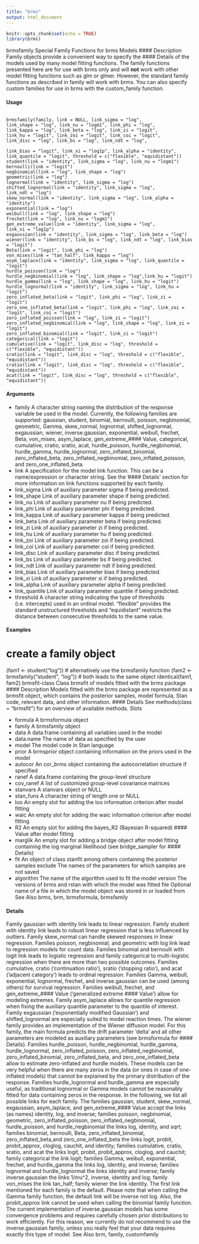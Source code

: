 ```yaml
---
title: "brms"
output: html_document
---
```


```r
knitr::opts_chunk$set(echo = TRUE)
library(brms)
```
brmsfamily Special Family Functions for brms Models
#### Description 
Family objects provide a convenient way to specify the #### Details of the models used by many model fitting functions. The family functions presented here are for use with brms only and will **not** work with other model fitting functions such as glm or glmer. However, the standard family functions as described in family will work with brms. You can also specify custom families for use in brms with the custom_family function.

#### Usage
<pre><code>
brmsfamily(family, link = NULL, link_sigma = "log",
link_shape = "log", link_nu = "logm1", link_phi = "log",
link_kappa = "log", link_beta = "log", link_zi = "logit",
link_hu = "logit", link_zoi = "logit", link_coi = "logit",
link_disc = "log", link_bs = "log", link_ndt = "log",

link_bias = "logit", link_xi = "log1p", link_alpha = "identity",
link_quantile = "logit", threshold = c("flexible", "equidistant"))
student(link = "identity", link_sigma = "log", link_nu = "logm1")
bernoulli(link = "logit") 
negbinomial(link = "log", link_shape = "log")
geometric(link = "log")
lognormal(link = "identity", link_sigma = "log")
shifted_lognormal(link = "identity", link_sigma = "log",
link_ndt = "log")
skew_normal(link = "identity", link_sigma = "log", link_alpha = "identity")
exponential(link = "log")
weibull(link = "log", link_shape = "log")
frechet(link = "log", link_nu = "logm1")
gen_extreme_value(link = "identity", link_sigma = "log",
link_xi = "log1p")
exgaussian(link = "identity", link_sigma = "log", link_beta = "log")
wiener(link = "identity", link_bs = "log", link_ndt = "log", link_bias = "logit")
Beta(link = "logit", link_phi = "log")
von_mises(link = "tan_half", link_kappa = "log")
asym_laplace(link = "identity", link_sigma = "log", link_quantile = "logit")
hurdle_poisson(link = "log")
hurdle_negbinomial(link = "log", link_shape = "log",link_hu = "logit")
hurdle_gamma(link = "log", link_shape = "log", link_hu = "logit")
hurdle_lognormal(link = "identity", link_sigma = "log", link_hu = "logit")
zero_inflated_beta(link = "logit", link_phi = "log", link_zi = "logit")
zero_one_inflated_beta(link = "logit", link_phi = "log", link_zoi = "logit", link_coi = "logit")
zero_inflated_poisson(link = "log", link_zi = "logit")
zero_inflated_negbinomial(link = "log", link_shape = "log", link_zi = "logit")
zero_inflated_binomial(link = "logit", link_zi = "logit")
categorical(link = "logit")
cumulative(link = "logit", link_disc = "log", threshold = c("flexible", "equidistant"))
sratio(link = "logit", link_disc = "log", threshold = c("flexible", "equidistant"))
cratio(link = "logit", link_disc = "log", threshold = c("flexible", "equidistant"))
acat(link = "logit", link_disc = "log", threshold = c("flexible", "equidistant"))
</code></pre>

#### Arguments
* family A character string naming the distribution of the response variable be used in the model. Currently, the following families are supported: gaussian, student, binomial, bernoulli, poisson, negbinomial, geometric, Gamma, skew_normal,
lognormal, shifted_lognormal, exgaussian, wiener, inverse.gaussian,
exponential, weibull, frechet, Beta, von_mises, asym_laplace, gen_extreme_#### Value,
categorical, cumulative, cratio, sratio, acat, hurdle_poisson, hurdle_negbinomial,
hurdle_gamma, hurdle_lognormal, zero_inflated_binomial, zero_inflated_beta,
zero_inflated_negbinomial, zero_inflated_poisson, and zero_one_inflated_beta.
* link A specification for the model link function. This can be a name/expression or character string. See the ’#### Details’ section for more information on link functions supported by each family.
* link_sigma Link of auxiliary parameter sigma if being predicted.
* link_shape Link of auxiliary parameter shape if being predicted.
* link_nu Link of auxiliary parameter nu if being predicted.
* link_phi Link of auxiliary parameter phi if being predicted.
* link_kappa Link of auxiliary parameter kappa if being predicted.
* link_beta Link of auxiliary parameter beta if being predicted.
* link_zi Link of auxiliary parameter zi if being predicted.
* link_hu Link of auxiliary parameter hu if being predicted.
* link_zoi Link of auxiliary parameter zoi if being predicted.
* link_coi Link of auxiliary parameter coi if being predicted.
* link_disc Link of auxiliary parameter disc if being predicted.
* link_bs Link of auxiliary parameter bs if being predicted.
* link_ndt Link of auxiliary parameter ndt if being predicted.
* link_bias Link of auxiliary parameter bias if being predicted.
* link_xi Link of auxiliary parameter xi if being predicted.
* link_alpha Link of auxiliary parameter alpha if being predicted.
* link_quantile Link of auxiliary parameter quantile if being predicted.
* threshold A character string indicating the type of thresholds (i.e. intercepts) used in an ordinal model. "flexible" provides the standard unstructured thresholds and "equidistant" restricts the distance between consecutive thresholds to the
same value.

#### Examples
# create a family object
(fam1 <- student("log"))
# alternatively use the brmsfamily function
(fam2 <- brmsfamily("student", "log"))
# both leads to the same object
identical(fam1, fam2)
brmsfit-class Class brmsfit of models fitted with the brms package
#### Description 
Models fitted with the brms package are represented as a brmsfit object, which contains the posterior
samples, model formula, Stan code, relevant data, and other information.
#### Details
See methods(class = "brmsfit") for an overview of available methods.
Slots

* formula A brmsformula object
* family A brmsfamily object
* data A data.frame containing all variables used in the model
* data.name The name of data as specified by the user
* model The model code in Stan language
* prior A brmsprior object containing information on the priors used in the model
* autocor An cor_brms object containing the autocorrelation structure if specified
* ranef A data.frame containing the group-level structure
* cov_ranef A list of customized group-level covariance matrices
* stanvars A stanvars object or NULL
* stan_funs A character string of length one or NULL
* loo An empty slot for adding the loo information criterion after model fitting
* waic An empty slot for adding the waic information criterion after model fitting
* R2 An empty slot for adding the bayes_R2 (Bayesian R-squared) #### Value after model fitting
* marglik An empty slot for adding a bridge object after model fitting containing the log marginal
likelihood (see bridge_sampler for #### Details)
* fit An object of class stanfit among others containing the posterior samples
exclude The names of the parameters for which samples are not saved
* algorithm The name of the algorithm used to fit the model
version The versions of brms and rstan with which the model was fitted
file Optional name of a file in which the model object was stored in or loaded from
See Also
brms, brm, brmsformula, brmsfamily

#### Details

Family gaussian with identity link leads to linear regression. Family student with identity
link leads to robust linear regression that is less influenced by outliers. Family skew_normal can
handle skewed responses in linear regression. Families poisson, negbinomial, and geometric
with log link lead to regression models for count data. Families binomial and bernoulli with
logit link leads to logistic regression and family categorical to multi-logistic regression when
there are more than two possible outcomes. Families cumulative, cratio (’continuation ratio’),
sratio (’stopping ratio’), and acat (’adjacent category’) leads to ordinal regression. Families
Gamma, weibull, exponential, lognormal, frechet, and inverse.gaussian can be used (among
others) for survival regression. Families weibull, frechet, and gen_extreme_#### Value (’generalized
extreme #### Value’) allow for modeling extremes. Family asym_laplace allows for quantile regression
when fixing the auxiliary quantile parameter to the quantile of interest. Family exgaussian
(’exponentially modified Gaussian’) and shifted_lognormal are especially suited to model reaction
times. The wiener family provides an implementation of the Wiener diffusion model.
For this family, the main formula predicts the drift parameter ’delta’ and all other parameters
are modeled as auxiliary parameters (see brmsformula for #### Details). Families hurdle_poisson,
hurdle_negbinomial, hurdle_gamma, hurdle_lognormal, zero_inflated_poisson, zero_inflated_negbinomial,
zero_inflated_binomial, zero_inflated_beta, and zero_one_inflated_beta allow to estimate
zero-inflated and hurdle models. These models can be very helpful when there are many zeros
in the data (or ones in case of one-inflated models) that cannot be explained by the primary distribution
of the response. Families hurdle_lognormal and hurdle_gamma are especially useful, as
traditional lognormal or Gamma models cannot be reasonably fitted for data containing zeros in the
response.
In the following, we list all possible links for each family. The families gaussian, student,
skew_normal, exgaussian, asym_laplace, and gen_extreme_#### Value accept the links (as names)
identity, log, and inverse; families poisson, negbinomial, geometric, zero_inflated_poisson,
zero_inflated_negbinomial, hurdle_poisson, and hurdle_negbinomial the links log, identity, and sqrt; families binomial, bernoulli, Beta, zero_inflated_binomial, zero_inflated_beta,and zero_one_inflated_beta the links logit, probit, probit_approx, cloglog, cauchit, and
identity; families cumulative, cratio, sratio, and acat the links logit, probit, probit_approx,
cloglog, and cauchit; family categorical the link logit; families Gamma, weibull, exponential, frechet, and hurdle_gamma the links log, identity, and inverse; families lognormal and hurdle_lognormal the links identity and inverse; family inverse.gaussian the links 1/mu^2,
inverse, identity and log; family von_mises the link tan_half; family wiener the link identity.
The first link mentioned for each family is the default.
Please note that when calling the Gamma family function, the default link will be inverse not log.
Also, the probit_approx link cannot be used when calling the binomial family function.
The current implementation of inverse.gaussian models has some convergence problems and requires carefully chosen prior distributions to work efficiently. For this reason, we currently do not recommend to use the inverse.gaussian family, unless you really feel that your data requires exactly this type of model.
See Also
brm, family, customfamily

